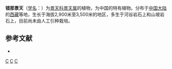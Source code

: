 {{Speciesbox 
| genus = Sedum
| species = tsonanum
| authority = [[傅坤俊|K. T. Fu]]
}}

'''错那景天'''（[[学名|学名]]：{{lang|la|''Sedum tsonanum''}}）为[[景天科|景天科]][[景天属|景天属]]的植物，为中国的特有植物。分布于[[中国大陆|中国大陆]]的[[西藏|西藏]]等地，生长于海拔2,900米至3,500米的地区，多生于河谷岩石上和山坡岩石上，目前尚未由人工引种栽培。

== 参考文献 ==
{{refbegin}}
* {{cite web| url =http://www.bioinfo.cn/db05/KmzwSpecies.php?action=view&id=6380| title =错那景天| work =中国高等植物数据库全库| publisher =中国科学院微生物研究所| author =昆明植物研究所| accessdate =2009-02-25| deadurl =yes| archiveurl =https://web.archive.org/web/20160305022802/http://www.bioinfo.cn/db05/KmzwSpecies.php?action=view&id=6380| archivedate =2016-03-05}}
{{refend}}
{{Taxonbar|from=Q15232283}}

{{DEFAULTSORT:Sedum tsonanum}}
[[Category:景天属|C]]
[[Category:中國特有植物|C]]
[[Category:西藏植物|C]]